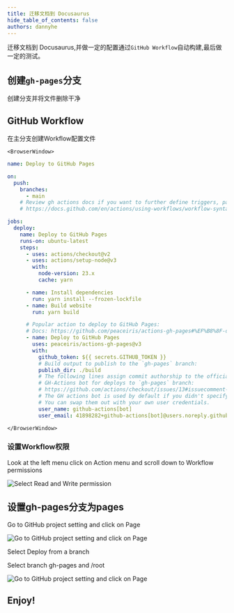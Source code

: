```yaml
---
title: 迁移文档到 Docusaurus
hide_table_of_contents: false
authors: dannyhe
---
```



迁移文档到 Docusaurus,并做一定的配置通过`GitHub Workflow`自动构建,最后做一定的测试。


<!-- truncate -->

## 创建`gh-pages`分支

创建分支并将文件删除干净

## GitHub Workflow

在主分支创建Workflow配置文件

```mdx-code-block
<BrowserWindow>
```

```yml title=".github\workflows\deploy.yml" 
name: Deploy to GitHub Pages

on:
  push:
    branches:
      - main
    # Review gh actions docs if you want to further define triggers, paths, etc
    # https://docs.github.com/en/actions/using-workflows/workflow-syntax-for-github-actions#on

jobs:
  deploy:
    name: Deploy to GitHub Pages
    runs-on: ubuntu-latest
    steps:
      - uses: actions/checkout@v2
      - uses: actions/setup-node@v3
        with:
          node-version: 23.x
          cache: yarn

      - name: Install dependencies
        run: yarn install --frozen-lockfile
      - name: Build website
        run: yarn build

      # Popular action to deploy to GitHub Pages:
      # Docs: https://github.com/peaceiris/actions-gh-pages#%EF%B8%8F-docusaurus
      - name: Deploy to GitHub Pages
        uses: peaceiris/actions-gh-pages@v3
        with:
          github_token: ${{ secrets.GITHUB_TOKEN }}
          # Build output to publish to the `gh-pages` branch:
          publish_dir: ./build
          # The following lines assign commit authorship to the official
          # GH-Actions bot for deploys to `gh-pages` branch:
          # https://github.com/actions/checkout/issues/13#issuecomment-724415212
          # The GH actions bot is used by default if you didn't specify the two fields.
          # You can swap them out with your own user credentials.
          user_name: github-actions[bot]
          user_email: 41898282+github-actions[bot]@users.noreply.github.com
```

```mdx-code-block
</BrowserWindow>
```

### 设置Workflow权限

Look at the left menu click on Action menu and scroll down to Workflow permissions

![Select Read and Write permission](https://miro.medium.com/v2/resize:fit:1400/format:webp/1*b1o87pC-VHsg7A8yXpbqzQ.png)


## 设置gh-pages分支为pages

Go to GitHub project setting and click on Page

![Go to GitHub project setting and click on Page](https://miro.medium.com/v2/resize:fit:1400/format:webp/1*1jhlETk198QNJZVhmXDUyA.png)

Select Deploy from a branch

Select branch gh-pages and /root

![Go to GitHub project setting and click on Page](https://miro.medium.com/v2/resize:fit:1400/format:webp/1*E-LvZmgAXrMH88v-jSrZwA.png)

## Enjoy!